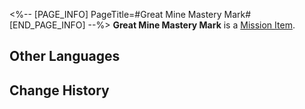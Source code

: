 <%-- [PAGE_INFO]
PageTitle=#Great Mine Mastery Mark#
[END_PAGE_INFO] --%>
{{Item Infobox
|id          = 250404
|image       = Item Great Mine Mastery Mark.png{{subst:void|<!--$UPLOAD:<<SpriteOutput/ItemFigures/250404.png>-<Item Great Mine Mastery Mark.png>-<Item Icons>>-->}}
|type        = Mission Item
|invCategory = Missions
|rarity      = 3
|effect      = 
|description = In the game Aetherium Wars, the proof of passing the Victory Zone test can be obtained by collecting four Mastery Marks, which qualifies you to participate in the championship. The Victory Zone of Great Mine grants you this proof, signifying your victory against the formidable championship contender, Giovanni.
}}
{{Description|''"You are a player who knows how to enjoy!"''}}
'''Great Mine Mastery Mark''' is a [[Mission Item]].

==Other Languages==
{{Other Languages
|en   = Great Mine Mastery Mark
|zhs  = 大矿区的资格徽章
|zht  = 大礦區的資格徽章
|ja   = 大鉱区の資格バッジ
|ko   = 큰 광산구역 자격 배지
|es   = Insignia de maestría de la mina principal
|fr   = Badge de maîtrise de la Grande mine
|ru   = Значок мастерства Большой шахты
|th   = ตราชัยชนะจาก Great Mine
|vi   = Huy Hiệu Tư Cách Khu Mỏ Khổng Lồ
|de   = Meisterschaftsmarke der Großen Mine
|id   = Lencana Kualifikasi Great Mine
|pt   = Marca de Maestria da Grande Mina
}}

==Change History==
{{Change History|1.4}}